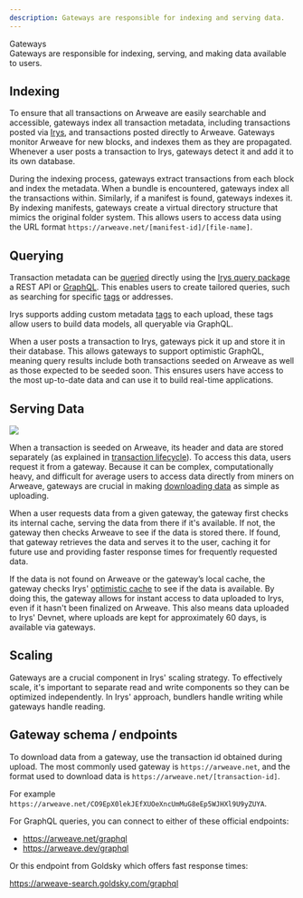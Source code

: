 ```yaml
---
description: Gateways are responsible for indexing and serving data.
---
```



<div className="flex flex-col mt-5">
	<div className="flex items-end">
		<div className="">
			<Heading level={1}>Gateways</Heading>
		</div>
	</div>
</div>
Gateways are responsible for indexing, serving, and making data available to users.

## Indexing

To ensure that all transactions on Arweave are easily searchable and accessible, gateways index all transaction metadata, including transactions posted via [Irys](/overview/services/bundling), and transactions posted directly to Arweave. Gateways monitor Arweave for new blocks, and indexes them as they are propagated. Whenever a user posts a transaction to Irys, gateways detect it and add it to its own database.

During the indexing process, gateways extract transactions from each block and index the metadata. When a bundle is encountered, gateways index all the transactions within. Similarly, if a manifest is found, gateways indexes it. By indexing manifests, gateways create a virtual directory structure that mimics the original folder system. This allows users to access data using the URL format `https://arweave.net/[manifest-id]/[file-name]`.

## Querying

Transaction metadata can be [queried](/developer-docs/querying) directly using the [Irys query package](/developer-docs/querying/query-package) a REST API or [GraphQL](/developer-docs/querying/graphql). This enables users to create tailored queries, such as searching for specific [tags](/developer-docs/tags) or addresses.

Irys supports adding custom metadata [tags](/developer-docs/tags) to each upload, these tags allow users to build data models, all queryable via GraphQL.

When a user posts a transaction to Irys, gateways pick it up and store it in their database. This allows gateways to support optimistic GraphQL, meaning query results include both transactions seeded on Arweave as well as those expected to be seeded soon. This ensures users have access to the most up-to-date data and can use it to build real-time applications.

## Serving Data

<img className="border border-[#FEF4EE] rounded mt-5 w-5/6" src="/img/learn/irys-gateways.png" />

When a transaction is seeded on Arweave, its header and data are stored separately (as explained
in [transaction lifecycle](/learn/transaction-lifecycle)). To access this data, users request
it from a gateway. Because it can be complex, computationally heavy, and difficult for average
users to access data directly from miners on Arweave, gateways are crucial in making [downloading
data](/developer-docs/downloading) as simple as uploading.

When a user requests data from a given gateway, the gateway first checks its internal cache, serving the data from there if it's available. If not, the gateway then checks Arweave to see if the data is stored there. If found, that gateway retrieves the data and serves it to the user, caching it for future use and providing faster response times for frequently requested data.

If the data is not found on Arweave or the gateway’s local cache, the gateway checks Irys' [optimistic cache](/learn/optimistic-cache) to see if the data is available. By doing this, the gateway allows for instant access to data uploaded to Irys, even if it hasn't been finalized on Arweave. This also means data uploaded to Irys' Devnet, where uploads are kept for approximately 60 days, is available via gateways.

## Scaling

Gateways are a crucial component in Irys' scaling strategy. To effectively scale, it's important to separate read and write components so they can be optimized independently. In Irys' approach, bundlers handle writing while gateways handle reading.

## Gateway schema / endpoints

To download data from a gateway, use the transaction id obtained during upload. The most commonly used gateway is `https://arweave.net`, and the format used to download data is `https://arweave.net/[transaction-id]`.

For example `https://arweave.net/CO9EpX0lekJEfXUOeXncUmMuG8eEp5WJHXl9U9yZUYA`.

For GraphQL queries, you can connect to either of these official endpoints:

-   https://arweave.net/graphql
-   https://arweave.dev/graphql

Or this endpoint from Goldsky which offers fast response times:

https://arweave-search.goldsky.com/graphql
